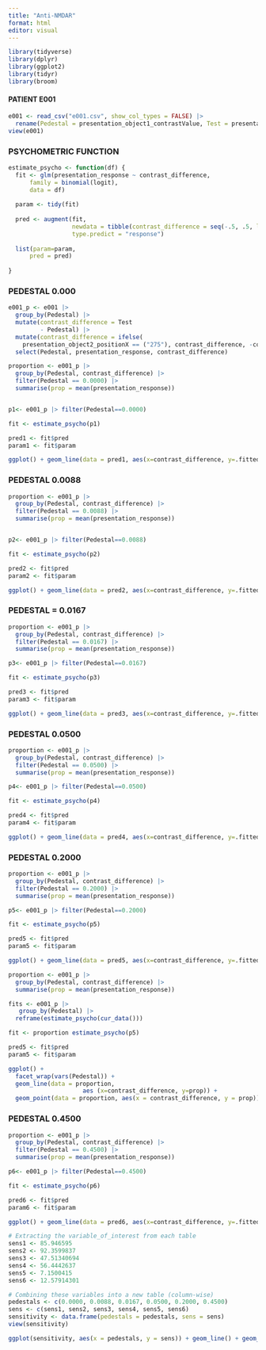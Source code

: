 ---
title: "Anti-NMDAR"
format: html
editor: visual
---

```{r}
library(tidyverse)
library(dplyr)
library(ggplot2)
library(tidyr)
library(broom)
```

#### PATIENT E001

```{r}
e001 <- read_csv("e001.csv", show_col_types = FALSE) |> 
  rename(Pedestal = presentation_object1_contrastValue, Test = presentation_object2_contrastValue)
view(e001)
```

### PSYCHOMETRIC FUNCTION

```{r}
estimate_psycho <- function(df) {
  fit <- glm(presentation_response ~ contrast_difference, 
      family = binomial(logit),    
      data = df)
  
  param <- tidy(fit)
  
  pred <- augment(fit, 
                  newdata = tibble(contrast_difference = seq(-.5, .5, len = 100)), 
                  type.predict = "response")
  
  list(param=param,
      pred = pred)
  
}
```

### PEDESTAL 0.000

```{r}
e001_p <- e001 |> 
  group_by(Pedestal) |> 
  mutate(contrast_difference = Test 
         - Pedestal) |> 
  mutate(contrast_difference = ifelse(
    presentation_object2_positionX == ("275"), contrast_difference, -contrast_difference)) |> 
  select(Pedestal, presentation_response, contrast_difference)

proportion <- e001_p |> 
  group_by(Pedestal, contrast_difference) |> 
  filter(Pedestal == 0.0000) |> 
  summarise(prop = mean(presentation_response))


p1<- e001_p |> filter(Pedestal==0.0000)

fit <- estimate_psycho(p1)

pred1 <- fit$pred
param1 <- fit$param

ggplot() + geom_line(data = pred1, aes(x=contrast_difference, y=.fitted)) + geom_point(data = proportion, aes(x = contrast_difference, y = prop))


```


### PEDESTAL 0.0088

```{r}

proportion <- e001_p |> 
  group_by(Pedestal, contrast_difference) |> 
  filter(Pedestal == 0.0088) |> 
  summarise(prop = mean(presentation_response))


p2<- e001_p |> filter(Pedestal==0.0088)

fit <- estimate_psycho(p2)

pred2 <- fit$pred
param2 <- fit$param

ggplot() + geom_line(data = pred2, aes(x=contrast_difference, y=.fitted)) + geom_point(data = proportion, aes(x = contrast_difference, y = prop))


```
### PEDESTAL = 0.0167

```{r}
proportion <- e001_p |> 
  group_by(Pedestal, contrast_difference) |> 
  filter(Pedestal == 0.0167) |> 
  summarise(prop = mean(presentation_response))

p3<- e001_p |> filter(Pedestal==0.0167)

fit <- estimate_psycho(p3)

pred3 <- fit$pred
param3 <- fit$param

ggplot() + geom_line(data = pred3, aes(x=contrast_difference, y=.fitted)) + geom_point(data = proportion, aes(x = contrast_difference, y = prop))
```
### PEDESTAL 0.0500

```{r}
proportion <- e001_p |> 
  group_by(Pedestal, contrast_difference) |> 
  filter(Pedestal == 0.0500) |> 
  summarise(prop = mean(presentation_response))

p4<- e001_p |> filter(Pedestal==0.0500)

fit <- estimate_psycho(p4)

pred4 <- fit$pred
param4 <- fit$param

ggplot() + geom_line(data = pred4, aes(x=contrast_difference, y=.fitted)) + geom_point(data = proportion, aes(x = contrast_difference, y = prop))
```
### PEDESTAL 0.2000

```{r}
proportion <- e001_p |> 
  group_by(Pedestal, contrast_difference) |> 
  filter(Pedestal == 0.2000) |> 
  summarise(prop = mean(presentation_response))

p5<- e001_p |> filter(Pedestal==0.2000)

fit <- estimate_psycho(p5)

pred5 <- fit$pred
param5 <- fit$param

ggplot() + geom_line(data = pred5, aes(x=contrast_difference, y=.fitted)) + geom_point(data = proportion, aes(x = contrast_difference, y = prop))
```

```{r}
proportion <- e001_p |> 
  group_by(Pedestal, contrast_difference) |> 
  summarise(prop = mean(presentation_response))

fits <- e001_p |>
   group_by(Pedestal) |> 
  reframe(estimate_psycho(cur_data()))

fit <- proportion estimate_psycho(p5)

pred5 <- fit$pred
param5 <- fit$param

ggplot() + 
  facet_wrap(vars(Pedestal)) +
  geom_line(data = proportion, 
                     aes (x=contrast_difference, y=prop)) + 
  geom_point(data = proportion, aes(x = contrast_difference, y = prop))
```

### PEDESTAL 0.4500

```{r}
proportion <- e001_p |> 
  group_by(Pedestal, contrast_difference) |> 
  filter(Pedestal == 0.4500) |> 
  summarise(prop = mean(presentation_response))

p6<- e001_p |> filter(Pedestal==0.4500)

fit <- estimate_psycho(p6)

pred6 <- fit$pred
param6 <- fit$param

ggplot() + geom_line(data = pred6, aes(x=contrast_difference, y=.fitted)) + geom_point(data = proportion, aes(x = contrast_difference, y = prop))
```

```{r}
# Extracting the variable_of_interest from each table
sens1 <- 85.946595
sens2 <- 92.3599837
sens3 <- 47.51340694
sens4 <- 56.4442637
sens5 <- 7.1500415
sens6 <- 12.57914301

# Combining these variables into a new table (column-wise)
pedestals <- c(0.0000, 0.0088, 0.0167, 0.0500, 0.2000, 0.4500)
sens <- c(sens1, sens2, sens3, sens4, sens5, sens6)
sensitivity <- data.frame(pedestals = pedestals, sens = sens)
view(sensitivity)

ggplot(sensitivity, aes(x = pedestals, y = sens)) + geom_line() + geom_point()



```

